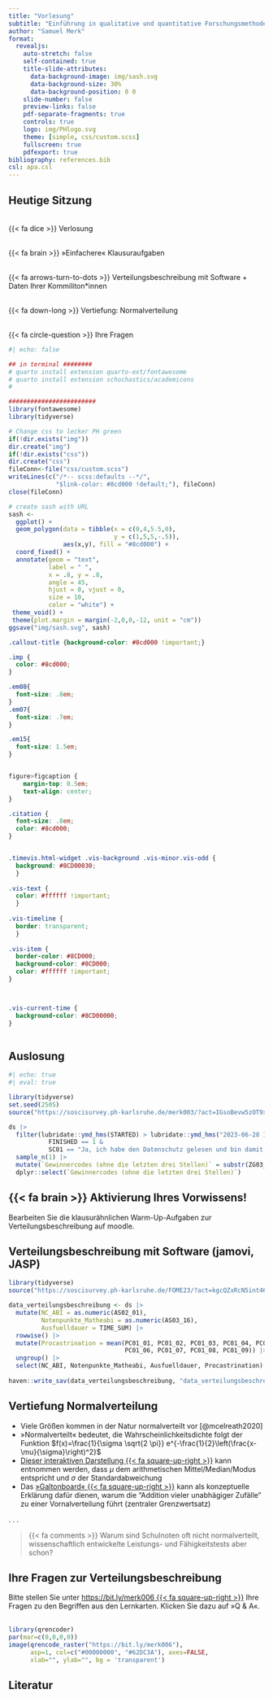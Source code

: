 ```yaml
---
title: "Vorlesung"
subtitle: "Einführung in qualitative und quantitative Forschungsmethoden"
author: "Samuel Merk"
format: 
  revealjs:
    auto-stretch: false
    self-contained: true
    title-slide-attributes:
      data-background-image: img/sash.svg
      data-background-size: 30%
      data-background-position: 0 0
    slide-number: false
    preview-links: false
    pdf-separate-fragments: true
    controls: true
    logo: img/PHlogo.svg
    theme: [simple, css/custom.scss]
    fullscreen: true
    pdfexport: true
bibliography: references.bib
csl: apa.csl
---
```

## Heutige Sitzung {.center}
<br>
[{{< fa dice >}}]{.imp} Verlosung

<br>
[{{< fa brain >}}]{.imp} »Einfachere« Klausuraufgaben

<br>
[{{< fa arrows-turn-to-dots >}}]{.imp} Verteilungsbeschreibung mit Software + Daten Ihrer Kommiliton\*innen

<br>
[{{< fa down-long >}}]{.imp} Vertiefung: Normalverteilung  

<br>
[{{< fa circle-question >}}]{.imp} Ihre Fragen


```r
#| echo: false

## in terminal ########
# quarto install extension quarto-ext/fontawesome
# quarto install extension schochastics/academicons
#

########################
library(fontawesome)
library(tidyverse)

# Change css to lecker PH green
if(!dir.exists("img"))
dir.create("img")
if(!dir.exists("css"))
dir.create("css")
fileConn<-file("css/custom.scss")
writeLines(c("/*-- scss:defaults --*/",
             "$link-color: #8cd000 !default;"), fileConn)
close(fileConn)

# create sash with URL
sash <- 
  ggplot() + 
  geom_polygon(data = tibble(x = c(0,4,5.5,0),
                             y = c(1,5,5,-.5)),
               aes(x,y), fill = "#8cd000") + 
  coord_fixed() +
  annotate(geom = "text", 
           label = " ", 
           x = .8, y = .8, 
           angle = 45,
           hjust = 0, vjust = 0,
           size = 10,
           color = "white") +
 theme_void() + 
 theme(plot.margin = margin(-2,0,0,-12, unit = "cm"))
ggsave("img/sash.svg", sash)
```

```css
.callout-title {background-color: #8cd000 !important;}

.imp {
  color: #8cd000;
}

.em08{
  font-size: .8em;
}
.em07{
  font-size: .7em;
}

.em15{
  font-size: 1.5em;
}


figure>figcaption {
    margin-top: 0.5em;
    text-align: center;
}

.citation {
  font-size: .8em;
  color: #8cd000;
}


.timevis.html-widget .vis-background .vis-minor.vis-odd {
  background: #8CD00030;
  }
  
.vis-text {
  color: #ffffff !important;
  }
  
.vis-timeline {
  border: transparent;
  }
  
.vis-item {
  border-color: #8CD000; 
  background-color: #8CD000; 
  color: #ffffff !important;
}



.vis-current-time {
  background-color: #8CD00000;
}
  
```


## Auslosung {.smaller}
```r
#| echo: true
#| eval: true

library(tidyverse)
set.seed(2505)
source("https://soscisurvey.ph-karlsruhe.de/merk003/?act=IGsoBevw5zOT9xMcS4AOlzWb&rScript")  

ds |> 
  filter(lubridate::ymd_hms(STARTED) > lubridate::ymd_hms("2023-06-28 10:00:00") &
           FINISHED == 1 &
           SC01 == "Ja, ich habe den Datenschutz gelesen und bin damit einverstanden.") |> 
  sample_n(1) |> 
  mutate(`Gewinnercodes (ohne die letzten drei Stellen)` = substr(ZG03_01, 1, 9)) |> 
  dplyr::select(`Gewinnercodes (ohne die letzten drei Stellen)`)
```




## {{< fa brain >}} Aktivierung Ihres Vorwissens! {.center}

Bearbeiten Sie die klausurähnlichen Warm-Up-Aufgaben zur Verteilungsbeschreibung auf moodle.

## Verteilungsbeschreibung mit Software (jamovi, JASP)
```r
library(tidyverse)
source("https://soscisurvey.ph-karlsruhe.de/FOME23/?act=kgcQZxRcN5int46JCEkJYbDm&rScript")

data_verteilungsbeschreibung <- ds |> 
  mutate(NC_ABI = as.numeric(AS02_01),
         Notenpunkte_Matheabi = as.numeric(AS03_16),
         Ausfuelldauer = TIME_SUM) |> 
  rowwise() |> 
  mutate(Procastrination = mean(PC01_01, PC01_02, PC01_03, PC01_04, PC01_05, 
                                PC01_06, PC01_07, PC01_08, PC01_09)) |> 
  ungroup() |> 
  select(NC_ABI, Notenpunkte_Matheabi, Ausfuelldauer, Procastrination)
         
haven::write_sav(data_verteilungsbeschreibung, "data_verteilungsbeschreibung.sav")
```


## Vertiefung Normalverteilung {.smaller .center}
::: {.incremental}
* Viele Größen kommen in der Natur normalverteilt vor [@mcelreath2020]
* »Normalverteilt« bedeutet, die Wahrscheinlichkeitsdichte folgt der Funktion $f(x)=\frac{1}{\sigma \sqrt{2 \pi}} e^{-\frac{1}{2}\left(\frac{x-\mu}{\sigma}\right)^2}$
* [Dieser interaktiven Darstellung {{< fa square-up-right >}}](https://www.geogebra.org/m/uRcrDyKj){preview-link="true"} kann entnommen werden, dass $\mu$ dem arithmetischen Mittel/Median/Modus entspricht und $\sigma$ der Standardabweichung
* Das [»Galtonboard« {{< fa square-up-right >}}](https://www.youtube.com/embed/TwctT3Ncm1w){preview-link="true"} kann als konzeptuelle Erklärung dafür dienen, warum die "Addition vieler unabhägiger Zufälle" zu einer Vornalverteilung führt (zentraler Grenzwertsatz) 
:::

. . .

> [{{< fa comments >}}]{.imp} Warum sind Schulnoten oft nicht normalverteilt, wissenschaftlich entwickelte Leistungs- und Fähigkeitstests aber schon?


## Ihre Fragen zur Verteilungsbeschreibung {.smaller}

Bitte stellen Sie unter [https://bit.ly/merk006 {{< fa square-up-right >}}](https://bit.ly/merk006) Ihre Fragen zu den Begriffen aus den Lernkarten. Klicken Sie dazu auf »Q & A«.<br><br>
```r
library(qrencoder)
par(mar=c(0,0,0,0))
image(qrencode_raster("https://bit.ly/merk006"), 
      asp=1, col=c("#00000000", "#62DC3A"), axes=FALSE, 
      xlab="", ylab="", bg = 'transparent')
```




## Literatur
<style>
div.callout {border-left-color: #8cd000 !important;
</style>